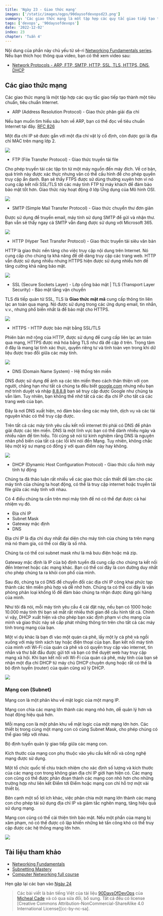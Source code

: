 ```yaml
---
title: 'Ngày 23 - Giao thức mạng'
images: ['/static/images/ogps/90daysofdevopsd23.png']
summary: 'Các giao thức mạng là một tập hợp các quy tắc giao tiếp tạo thành một tiêu chuẩn, tiêu chuẩn Internet.'
tags: ['devops', '90daysofdevops']
date: '2022-12-02'
index: 23
chapter: 'Tuần 4'
---
```


<TOCInline toc={props.toc} asDisclosure />

Nội dung của phần này chủ yếu từ sê-ri [Networking Fundamentals series](https://www.youtube.com/playlist?list=PLIFyRwBY_4bRLmKfP1KnZA6rZbRHtxmXi). Nếu bạn thích học thông qua video, bạn có thể xem video sau:

- [Network Protocols - ARP, FTP, SMTP, HTTP, SSL, TLS, HTTPS, DNS, DHCP](https://www.youtube.com/watch?v=E5bSumTAHZE&list=PLIFyRwBY_4bRLmKfP1KnZA6rZbRHtxmXi&index=12)

## Các giao thức mạng

Các giao thức mạng là một tập hợp các quy tắc giao tiếp tạo thành một tiêu chuẩn, tiêu chuẩn Internet.

- ARP (Address Resolution Protocol) - Giao thức phân giải địa chỉ

Nếu bạn muốn tìm hiểu sâu hơn về ARP, bạn có thể đọc về tiêu chuẩn Internet tại đây. [RFC 826](https://datatracker.ietf.org/doc/html/rfc826)

Một địa chỉ IP sẽ được gắn với một địa chỉ vật lý cố định, còn được gọi là địa chỉ MAC trên mạng lớp 2.

![](/static/images/assets/Day23_Networking1.png)

- FTP (File Transfer Protocol) - Giao thức truyền tải file

Cho phép truyền tải các tập tin từ một máy nguồn đến máy đích. Về cơ bản, quá trình này được xác thực nhưng vân có thể cấu hình để cho phép quyền truy cập ẩn danh. Bạn sẽ thấy FTPS được sử dùng thường xuyên hơn vì nó cung cấp kết nối SSL/TLS tới các máy tính FTP từ máy khách để đảm bảo bảo mật tốt hơn. Giao thức này hoạt động ở lớp Ứng dụng của Mô hình OSI.

![](/static/images/assets/Day23_Networking2.png)

- SMTP (Simple Mail Transfer Protocol) - Giao thức chuyển thư đơn giản

Được sử dụng để truyền email, máy tính sử dụng SMTP để gửi và nhận thư. Bạn vẫn sẽ thấy ngay cả SMTP vẫn đang được sử dụng với Microsoft 365.

![](/static/images/assets/Day23_Networking3.png)

- HTTP (Hyper Text Transfer Protocol) - Giao thức truyền tải siêu văn bản

HTTP là giao thức nền tảng cho việc truy cập nội dung trên Internet. Nó cung cấp cho chúng ta khả năng để dễ dàng truy cập các trang web. HTTP vẫn được sử dụng nhiều nhưng HTTPS hiện được sử dụng nhiều hơn để tăng cường khả năng bảo mật.

![](/static/images/assets/Day23_Networking4.png)

- SSL (Secure Sockets Layer) - Lớp cổng bảo mật | TLS (Transport Layer Security) - Bảo mật tầng vận chuyển

TLS đã tiếp quản từ SSL, TLS là **Giao thức mật mã** cung cấp thông tin liên lạc an toàn qua mạng. Nó được sử dụng trong các ứng dụng email, tin nhắn, v.v., nhưng phổ biến nhất là để bảo mật cho HTTPS.

![](/static/images/assets/Day23_Networking5.png)

- HTTPS - HTTP được bảo mật bằng SSL/TLS

Phiên bản mở rộng của HTTP, được sử dụng để cung cấp liên lạc an toàn qua mạng, HTTPS được mã hóa bằng TLS như đã đề cập ở trên. Trọng tâm ở đây là mang lại tính xác thực, quyền riêng tư và tính toàn vẹn trong khi dữ liệu được trao đổi giữa các máy tính.

![](/static/images/assets/Day23_Networking6.png)

- DNS (Domain Name System) - Hệ thống tên miền

DNS được sử dụng để ánh xạ các tên miền theo cách thân thiện với con người, chẳng hạn như tất cả chúng ta đều biết [google.com](https://google.com) nhưng nếu bạn mở trình duyệt và nhập [8.8.8.8](https://8.8.8.8) bạn sẽ truy cập được Google như chúng ta vẫn làm. Tuy nhiên, bạn không thể nhớ tất cả các địa chỉ IP cho tất cả các trang web của bạn.

Đây là nơi DNS xuất hiện, nó đảm bảo rằng các máy tính, dịch vụ và các tài nguyên khác có thể truy cập được.

Trên tất cả các máy tính yêu cầu kết nối internet thì phải có DNS để phân giải được các tên miền. DNS là một lĩnh vực bạn có thể dành nhiều ngày và nhiều năm để tìm hiểu. Tôi cũng sẽ nói từ kinh nghiệm rằng DNS là nguyên nhân phổ biến của tất cả các lỗi khi nói đến Mạng. Tuy nhiên, không chắc liệu một kỹ sư mạng có đồng ý với quan điểm này hay không.

![](/static/images/assets/Day23_Networking7.png)

- DHCP (Dynamic Host Configuration Protocol) - Giao thức cấu hình máy tính tự động

Chúng ta đã thảo luận rất nhiều về các giao thức cần thiết để làm cho các máy tính của chúng ta hoạt động, có thể là truy cập internet hoặc truyền tải file giữa các máy tính với nhau.

Có 4 điều chúng ta cần trên mọi máy tính để nó có thể đạt được cả hai nhiệm vụ đó.

- Địa chỉ IP
- Subnet Mask
- Gateway mặc định
- DNS

Địa chỉ IP là địa chỉ duy nhất đại diện cho máy tính của chúng ta trên mạng mà nó tham gia, có thể coi đây là số nhà.

Chúng ta có thể coi subnet mask như là mã bưu điện hoặc mã zip.

Gateway mặc định là IP của bộ định tuyến đã cung cấp cho chúng ta kết nối đến Internet hoặc các mạng khác. Bạn có thể coi đây là con đường duy nhất cho phép chúng ta ra khỏi con phố của mình.

Sau đó, chúng ta có DNS để chuyển đổi các địa chỉ IP công khai phức tạp thành các tên miền phù hợp và dễ nhớ hơn. Chúng ta có thể coi đây là văn phòng phân loại khổng lồ để đảm bảo chúng ta nhận được đúng gói hàng của mình.

Như tôi đã nói, mỗi máy tính yêu cầu 4 cài đặt này, nếu bạn có 1000 hoặc 10.000 máy tính thì bạn sẽ mất rất nhiều thời gian để cấu hình tất cả. Chính vì vậy, DHCP xuất hiện và cho phép bạn xác định phạm vi cho mạng của mình và giao thức này sẽ cấp phát những thông tin trên cho tất cả các máy tính trong mạng của bạn.

Một ví dụ khác là bạn đi vào một quán cà phê, lấy một ly cà phê và ngồi xuống với máy tính xách tay hoặc điện thoại của bạn. Bạn kết nối máy tính của mình với Wi-Fi của quán cà phê và có quyền truy cập vào internet, tin nhắn và thư bắt đầu được gửi tới và bạn có thể duyệt web hay truy cập mạng xã hội. Khi bạn kết nối với Wi-Fi của quán cà phê, máy tính của bạn sẽ nhận một địa chỉ DHCP từ máy chủ DHCP chuyên dụng hoặc rất có thể là bộ định tuyến (router) của quán cũng xử lý DHCP.

![](/static/images/assets/Day23_Networking8.png)

### Mạng con (Subnet)

Mạng con là một phân khu về mặt logic của một mạng IP.

Mạng con chia các mạng lớn thành các mạng nhỏ hơn, dễ quản lý hơn và hoạt động hiệu quả hơn.

Mỗi mạng con là một phân khu về mặt logic của một mạng lớn hơn. Các thiết bị trong cùng một mạng con có cùng Subnet Mask, cho phép chúng có thể giao tiếp với nhau.

Bộ định tuyến quản lý giao tiếp giữa các mạng con.

Kích thước của mạng con phụ thuộc vào yêu cầu kết nối và công nghệ mạng được sử dụng.

Một tổ chức quốc tế chịu trách nhiệm cho xác định số lượng và kích thước của các mạng con trong không gian địa chỉ IP giới hạn hiện có. Các mạng con cũng có thể được phân đoạn thành các mạng con nhỏ hơn cho những trường hợp như liên kết Điểm tới Điểm hoặc mạng con chỉ hỗ trợ một vài thiết bị.

Bên cạnh một số lợi ích khác, việc phân chia một mạng lớn thành các mạng con cho phép tái sử dụng địa chỉ IP và giảm tắc nghẽn mạng, tăng hiệu quả sử dụng mạng.

Mạng con cũng có thể cải thiện tính bảo mật. Nếu một phần của mạng bị xâm phạm, nó có thể được cô lập khiến những kẻ tấn công khó có thể truy cập được các hệ thống mạng lớn hơn.

![](/static/images/assets/Day23_Networking9.png)

## Tài liệu tham khảo

- [Networking Fundamentals](https://www.youtube.com/playlist?list=PLIFyRwBY_4bRLmKfP1KnZA6rZbRHtxmXi)
- [Subnetting Mastery](https://www.youtube.com/playlist?list=PLIFyRwBY_4bQUE4IB5c4VPRyDoLgOdExE)
- [Computer Networking full course](https://www.youtube.com/watch?v=IPvYjXCsTg8)

Hẹn gặp lại các bạn vào [Ngày 24](https://vntechies.dev/courses/90-ngay-devops/ngay-24-tu-dong-hoa-thiep-lap-mang)

> Các bài viết là bản tiếng Việt của tài liệu [90DaysOfDevOps](https://github.com/MichaelCade/90DaysOfDevOps/tree/main/2022/Days) của [Micheal Cade](https://twitter.com/MichaelCade1) và có qua sửa đổi, bổ sung. Tất cả đều có license [Creative Commons Attribution-NonCommercial-ShareAlike 4.0 International License][cc-by-nc-sa].
